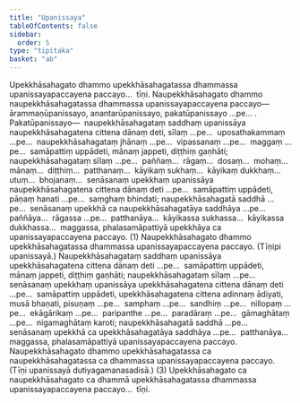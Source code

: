 ```yaml
---
title: "Upanissaya"
tableOfContents: false
sidebar:
  order: 5
type: "tipitaka"
basket: "ab"
---
```



<DynamicBreadcrumb />

<Division number="190">

<Paragraph number="4501">
Upekkhāsahagato dhammo upekkhāsahagatassa dhammassa upanissayapaccayena paccayo…  tīṇi.
</Paragraph>

<Paragraph number="4502">
Naupekkhāsahagato dhammo naupekkhāsahagatassa dhammassa upanissayapaccayena paccayo—  ārammaṇūpanissayo, anantarūpanissayo, pakatūpanissayo …pe… . <Emphasis>Pakatūpanissayo</Emphasis>—  naupekkhāsahagataṃ saddhaṃ upanissāya naupekkhāsahagatena cittena dānaṃ deti, sīlaṃ …pe…  uposathakammaṃ …pe…  naupekkhāsahagataṃ jhānaṃ …pe…  vipassanaṃ …pe…  maggaṃ …pe…  samāpattiṃ uppādeti, mānaṃ jappeti, diṭṭhiṃ gaṇhāti; naupekkhāsahagataṃ sīlaṃ …pe…  paññaṃ…  rāgaṃ…  dosaṃ…  mohaṃ…  mānaṃ…  diṭṭhiṃ…  patthanaṃ…  kāyikaṃ sukhaṃ…  kāyikaṃ dukkhaṃ…  utuṃ…  bhojanaṃ…  senāsanaṃ upekkhaṃ upanissāya naupekkhāsahagatena cittena dānaṃ deti …pe…  samāpattiṃ uppādeti, pāṇaṃ hanati …pe…  saṃghaṃ bhindati; naupekkhāsahagatā saddhā …pe…  senāsanaṃ upekkhā ca naupekkhāsahagatāya saddhāya …pe…  paññāya…  rāgassa …pe…  patthanāya…  kāyikassa sukhassa…  kāyikassa dukkhassa…  maggassa, phalasamāpattiyā upekkhāya ca upanissayapaccayena paccayo. (1)
</Paragraph>

<Paragraph number="4503">
Naupekkhāsahagato dhammo upekkhāsahagatassa dhammassa upanissayapaccayena paccayo. (Tīṇipi upanissayā.) Naupekkhāsahagataṃ saddhaṃ upanissāya upekkhāsahagatena cittena dānaṃ deti …pe…  samāpattiṃ uppādeti, mānaṃ jappeti, diṭṭhiṃ gaṇhāti; naupekkhāsahagataṃ sīlaṃ …pe…  senāsanaṃ upekkhaṃ upanissāya upekkhāsahagatena cittena dānaṃ deti …pe…  samāpattiṃ uppādeti, upekkhāsahagatena cittena adinnaṃ ādiyati, musā bhaṇati, pisuṇaṃ …pe…  samphaṃ …pe…  sandhiṃ …pe…  nillopaṃ …pe…  ekāgārikaṃ …pe…  paripanthe …pe…  paradāraṃ …pe…  gāmaghātaṃ …pe…  nigamaghātaṃ karoti; naupekkhāsahagatā saddhā …pe…  senāsanaṃ upekkhā ca upekkhāsahagatāya saddhāya …pe…  patthanāya…  maggassa, phalasamāpattiyā upanissayapaccayena paccayo.
</Paragraph>

<Paragraph number="4504">
Naupekkhāsahagato dhammo upekkhāsahagatassa ca naupekkhāsahagatassa ca dhammassa upanissayapaccayena paccayo. (Tīṇi upanissayā dutiyagamanasadisā.) (3)
</Paragraph>

<Paragraph number="4505">
Upekkhāsahagato ca naupekkhāsahagato ca dhammā upekkhāsahagatassa dhammassa upanissayapaccayena paccayo…  tīṇi.
</Paragraph>
</Division>